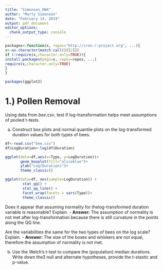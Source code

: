 ```yaml
---
title: "Simonson_HW4"
author: "Marty Simonson"
date: "February 14, 2019"
output: pdf_document
editor_options: 
  chunk_output_type: console
---
```

```r
packages<-function(x, repos="http://cran.r-project.org", ...){
x<-as.character(match.call()[[2]])
if (!require(x,character.only=TRUE)){
install.packages(pkgs=x, repos=repos, ...)
require(x,character.only=TRUE)
}
}

packages(ggplot2)
```
# 1.) Pollen Removal

Using data from _bee.csv_, test if log-transformation helps meet assumptions of pooled t-tests.

a) Construct box plots and normal quantile plots on the log-transformed duration values for both types of bees. 
```r
df<-read.csv("bee.csv")
df$LogDuration<-log(df$Duration)

ggplot(data=df,aes(x=Type, y=LogDuration))+
       geom_boxplot(fill="aliceblue")+
       ylab("Log(Duration)")+
       theme_classic()

ggplot(data=df, aes(sample=LogDuration)) + 
        stat_qq() + 
        stat_qq_line() + 
        facet_wrap(facets = vars(Type))+
        theme_classic()
```

Does it appear that assuming normality for thelog-transformed duration variable is reasonable? Explain.
- __Answer:__ The assumption of normality is not met after log-transformation because there is still curvature in the points along the QQ line.

Are the variabilities the same for the two types of bees on the log scale? Explain.
- __Answer:__ The size of the boxes and whiskers are not equal, therefore the assumption of normality is not met.

b) Use the Welch's t-test to compare the (population) median durations. Write down the3 null and alternate hypotheses, provide the t-stastic and p-value.